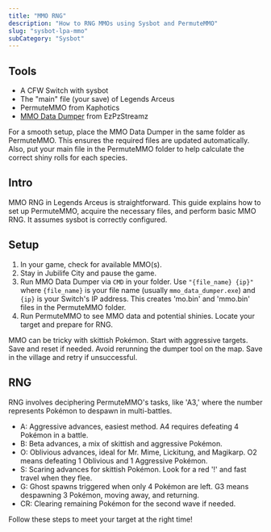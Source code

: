 ```yaml
---
title: "MMO RNG"
description: "How to RNG MMOs using Sysbot and PermuteMMO"
slug: "sysbot-lpa-mmo"
subCategory: "Sysbot"
---
```


## Tools

- A CFW Switch with sysbot
- The "main" file (your save) of Legends Arceus
- PermuteMMO from Kaphotics
- [MMO Data Dumper](https://github.com/SteveCookTU/mmo_data_dumper/releases/tag/v0.1.0) from EzPzStreamz

For a smooth setup, place the MMO Data Dumper in the same folder as PermuteMMO. This ensures the required files are updated automatically. Also, put your main file in the PermuteMMO folder to help calculate the correct shiny rolls for each species.

## Intro

MMO RNG in Legends Arceus is straightforward. This guide explains how to set up PermuteMMO, acquire the necessary files, and perform basic MMO RNG. It assumes sysbot is correctly configured.

## Setup

1. In your game, check for available MMO(s).
2. Stay in Jubilife City and pause the game.
3. Run MMO Data Dumper via `CMD` in your folder. Use `"{file_name} {ip}"` where `{file_name}` is your file name (usually `mmo_data_dumper.exe`) and `{ip}` is your Switch's IP address. This creates 'mo.bin' and 'mmo.bin' files in the PermuteMMO folder.
4. Run PermuteMMO to see MMO data and potential shinies. Locate your target and prepare for RNG.

MMO can be tricky with skittish Pokémon. Start with aggressive targets. Save and reset if needed. Avoid rerunning the dumper tool on the map. Save in the village and retry if unsuccessful.

## RNG

RNG involves deciphering PermuteMMO's tasks, like 'A3,' where the number represents Pokémon to despawn in multi-battles.

- A: Aggressive advances, easiest method. A4 requires defeating 4 Pokémon in a battle.
- B: Beta advances, a mix of skittish and aggressive Pokémon.
- O: Oblivious advances, ideal for Mr. Mime, Lickitung, and Magikarp. O2 means defeating 1 Oblivious and 1 Aggressive Pokémon.
- S: Scaring advances for skittish Pokémon. Look for a red '!' and fast travel when they flee.
- G: Ghost spawns triggered when only 4 Pokémon are left. G3 means despawning 3 Pokémon, moving away, and returning.
- CR: Clearing remaining Pokémon for the second wave if needed.

Follow these steps to meet your target at the right time!
